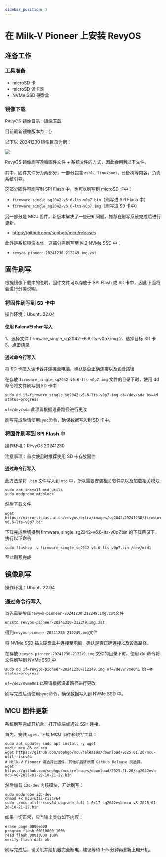 ```yaml
---
sidebar_position: 3
---
```




# 在 Milk-V Pioneer 上安装 RevyOS

## 准备工作

### 工具准备

- microSD 卡
- microSD 读卡器
- NVMe SSD 硬盘盒

### 镜像下载

RevyOS 镜像目录：[镜像下载](https://mirror.iscas.ac.cn/revyos/extra/images/sg2042/)

目前最新镜像版本为：{<DownloadLink device="Milk-V Pioneer" />}

以下以 20241230 镜像目录为例：

![](/img/image-for-flash/pioneer-image-dir.png)

RevyOS 镜像刷写遵循固件文件 + 系统文件的方式，因此会用到以下文件。

其中，固件文件分为两部分，一部分包含 `zsbl`、`linuxboot`、设备树等内容，负责系统引导。

这部分固件可刷写到 SPI Flash 中，也可以刷写到 microSD 卡中：

- `firmware_single_sg2042-v6.6-lts-v0p7.bin`（刷写进 SPI Flash 中）
- `firmware_single_sg2042-v6.6-lts-v0p7.img`（刷写进 SD 卡中）

另一部分是 MCU 固件，新版本解决了一些已知问题，推荐在刷写系统完成后进行更新。

- https://github.com/sophgo/mcu/releases

此外是系统镜像本体，这部分需刷写至 M.2 NVMe SSD 中：

- `revyos-pioneer-20241230-212249.img.zst`

## 固件刷写

根据镜像下载中的说明，固件文件可以存放于 SPI Flash 或 SD 卡中，因此下面将会进行分类说明。

### 将固件刷写到 SD 卡中

操作环境：Ubuntu 22.04

#### 使用 BalenaEtcher 写入

1、选择文件 firmware_single_sg2042-v6.6-lts-v0p7.img
2、选择目标 SD 卡
3、点击烧录

#### 通过命令行写入

将 SD 卡插入读卡器并连接至电脑，确认是否正确连接以及设备路径

在存放 `firmware_single_sg2042-v6.6-lts-v0p7.img` 文件的目录下时，使用 dd 命令将文件刷写到 SD 卡中

```shell
sudo dd if=firmware_single_sg2042-v6.6-lts-v0p7.img of=/dev/sda bs=4M status=progress
```

`of=/dev/sda` 此项请根据设备路径进行更改

刷写完成后请使用`sync`命令，确保数据写入到 SD 卡中。

### 将固件刷写到 SPI Flash 中

操作环境：RevyOS 20241230

注意事项：首次使用时推荐使用 SD 卡存放固件

#### 通过命令行写入

此方法是将 `.bin` 文件写入到 `mtd` 中，所以需要安装相关软件包以及加载相关模块

```shell
sudo apt install mtd-utils
sudo modprobe mtdblock
```

然后下载文件

```shell
wget https://mirror.iscas.ac.cn/revyos/extra/images/sg2042/20241230/firmware_single_sg2042-v6.6-lts-v0p7.bin
```

下载完成后切换到 firmware_single_sg2042-v6.6-lts-v0p7.bin 的下载目录下，执行以下命令

```shell
sudo flashcp -v firmware_single_sg2042-v6.6-lts-v0p7.bin /dev/mtd1
```

至此刷写完成

## 镜像刷写

操作环境：Ubuntu 22.04

### 通过命令行写入

首先需要解压`revyos-pioneer-20241230-212249.img.zst`文件

```shell
unzstd revyos-pioneer-20241230-212249.img.zst
```

得到`revyos-pioneer-20241230-212249.img`文件

将 NVMe SSD 插入硬盘盒并连接至电脑，确认是否正确连接以及设备路径。

在存放 `revyos-pioneer-20241230-212249.img` 文件的目录下时，使用 dd 命令将文件刷写到 NVMe SSD 中

```shell
sudo dd if=revyos-pioneer-20241230-212249.img of=/dev/nvme0n1 bs=4M status=progress
```

`of=/dev/nvme0n1` 此项请根据设备路径进行更改

刷写完成后请使用`sync`命令，确保数据写入到 NVMe SSD 中。

## MCU 固件更新

系统刷写完成开机后，打开终端或通过 SSH 连接。

首先，安装 `wget`，下载 MCU 固件和烧写工具：

```shell
sudo apt update; sudo apt install -y wget
mkdir mcu && cd mcu
wget https://github.com/sophgo/mcu/releases/download/2025.01.20/mcu-util-riscv64
# Milk-V Pioneer 请选择此固件，其他机器请参照 GitHub Release 页选择。
wget https://github.com/sophgo/mcu/releases/download/2025.01.20/sg2042evb-mcu-v8-2025-01-20-10-21-22.bin
```

然后加载 `i2c-dev` 内核模块，开始刷写：

```shell
sudo modprobe i2c-dev
chmod +x mcu-util-riscv64
sudo ./mcu-util-riscv64 upgrade-full 1 0x17 sg2042evb-mcu-v8-2025-01-20-10-21-22.bin
```

如果一切正常，应当输出类似如下内容：

```log
erase page 0000e000
program flash 00010000 100%
read flash 00010000 100%
verify flash data ok
```

刷写完成后，请关机并给机器完全断电，建议等待 1~5 分钟再重新上电开机。